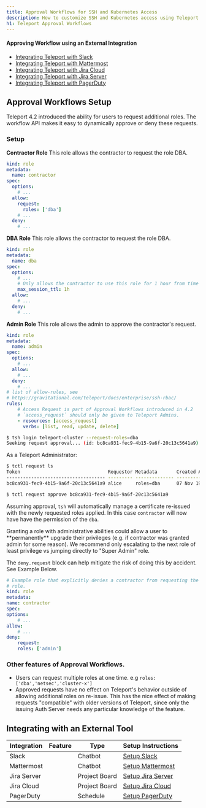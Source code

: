 ```yaml
---
title: Approval Workflows for SSH and Kubernetes Access
description: How to customize SSH and Kubernetes access using Teleport.
h1: Teleport Approval Workflows
---
```

#### Approving Workflow using an External Integration
- [Integrating Teleport with Slack](ssh-approval-slack.mdx)
- [Integrating Teleport with Mattermost](ssh-approval-mattermost.mdx)
- [Integrating Teleport with Jira Cloud](ssh-approval-jira-cloud.mdx)
- [Integrating Teleport with Jira Server](ssh-approval-jira-server.mdx)
- [Integrating Teleport with PagerDuty](ssh-approval-pagerduty.mdx)


## Approval Workflows Setup

Teleport 4.2 introduced the ability for users to request additional roles. The
workflow API makes it easy to dynamically approve or deny these requests.

### Setup

**Contractor Role**
This role allows the contractor to request the role DBA.

```yaml
kind: role
metadata:
  name: contractor
spec:
  options:
    # ...
  allow:
    request:
      roles: ['dba']
    # ...
  deny:
    # ...
```

**DBA Role**
This role allows the contractor to request the role DBA.

```yaml
kind: role
metadata:
  name: dba
spec:
  options:
    # ...
    # Only allows the contractor to use this role for 1 hour from time of request.
    max_session_ttl: 1h
  allow:
    # ...
  deny:
    # ...
```

**Admin Role**
This role allows the admin to approve the contractor's request.
```yaml
kind: role
metadata:
  name: admin
spec:
  options:
    # ...
  allow:
    # ...
  deny:
    # ...
# list of allow-rules, see
# https://gravitational.com/teleport/docs/enterprise/ssh-rbac/
rules:
    # Access Request is part of Approval Workflows introduced in 4.2
    # `access_request` should only be given to Teleport Admins.
    - resources: [access_request]
      verbs: [list, read, update, delete]
```


```bash
$ tsh login teleport-cluster --request-roles=dba
Seeking request approval... (id: bc8ca931-fec9-4b15-9a6f-20c13c5641a9)
```

As a Teleport Administrator:


```bash
$ tctl request ls
Token                                Requestor Metadata       Created At (UTC)    Status
------------------------------------ --------- -------------- ------------------- -------
bc8ca931-fec9-4b15-9a6f-20c13c5641a9 alice     roles=dba      07 Nov 19 19:38 UTC PENDING
```

```bash
$ tctl request approve bc8ca931-fec9-4b15-9a6f-20c13c5641a9
```

Assuming approval, `tsh` will automatically manage a certificate re-issued with
the newly requested roles applied. In this case `contractor` will now have have
the permission of the `dba`.

<Admonition type="warning">
Granting a role with administrative abilities could allow a user to **permanently**
upgrade their privileges (e.g. if contractor was granted admin for some reason).
We recommend only escalating to the next role of least privilege vs jumping directly
to "Super Admin" role.

The `deny.request` block can help mitigate the risk of doing this by accident. See
Example Below.
</Admonition>

```yaml
# Example role that explicitly denies a contractor from requesting the admin
# role.
kind: role
metadata:
name: contractor
spec:
options:
    # ...
allow:
    # ...
deny:
    request:
    roles: ['admin']
```

### Other features of Approval Workflows.

 - Users can request multiple roles at one time. e.g `roles: ['dba','netsec','cluster-x']`
 - Approved requests have no effect on Teleport's behavior outside of allowing additional
   roles on re-issue. This has the nice effect of making requests "compatible" with
   older versions of Teleport, since only the issuing Auth Server needs any particular
   knowledge of the feature.

## Integrating with an External Tool

| Integration | Feature | Type          | Setup Instructions |
|-------------|---------|---------------|--------------------|
| Slack       |         | Chatbot       | [Setup Slack](ssh-approval-slack.mdx) |
| Mattermost  |         | Chatbot       | [Setup Mattermost](ssh-approval-mattermost.mdx) |
| Jira Server |         | Project Board | [Setup Jira Server](ssh-approval-jira-server.mdx) |
| Jira Cloud  |         | Project Board | [Setup Jira Cloud](ssh-approval-jira-cloud.mdx) |
| PagerDuty   |         | Schedule      | [Setup PagerDuty](ssh-approval-pagerduty.mdx) |
